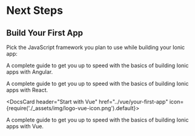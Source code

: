 
# Next Steps

## Build Your First App

Pick the JavaScript framework you plan to use while building your Ionic app:

<DocsCards>
  <DocsCard header="Start with Angular" href="../angular/your-first-app" icon={require('./_assets/img/logo-angular-icon.png').default}>
    <p>A complete guide to get you up to speed with the basics of building Ionic apps with Angular.</p>
  </DocsCard>
<DocsCard
  header="Start with React"
  href="../react/your-first-app"
  icon={require('./_assets/img/logo-react-icon.png').default}
>
  <p>A complete guide to get you up to speed with the basics of building Ionic apps with React.</p>
</DocsCard>

  <DocsCard header="Start with Vue" href="../vue/your-first-app" icon={require('./_assets/img/logo-vue-icon.png').default}>
    <p>A complete guide to get you up to speed with the basics of building Ionic apps with Vue.</p>
  </DocsCard>
</DocsCards>
